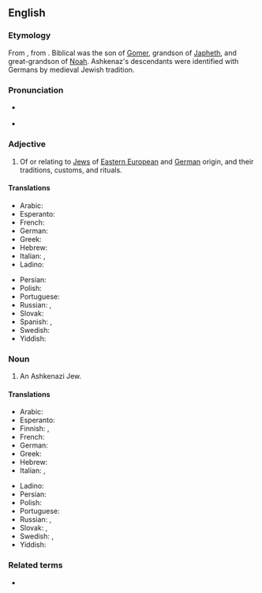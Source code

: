 {{also|ashkenazí}}
==English==
{{wikipedia}}

===Etymology===
From {{bor|en|he|אַשְׁכְּנַזִּי|tr='ashk'nazí}}, from {{der|en|hbo|אַשְׁכְּנַז||tr=ʾaškənaz}}. Biblical {{w|Ashkenaz}} was the son of [[Gomer]], grandson of [[Japheth]], and great-grandson of [[Noah]]. Ashkenaz's descendants were identified with Germans by medieval Jewish tradition.

===Pronunciation===
* {{a|UK}} {{IPA|en|/ˌæʃkɪˈnɑːzi/|/ˌæʃkɪnəˈziː/}}
* {{a|US}} {{IPA|en|/ˌɑːʃkɪˈnɑːzi/|/ˌɑːʃkɪnəˈziː/}}

===Adjective===
{{en-adj}}

# Of or relating to [[Jew]]s of [[Eastern Europe|Eastern European]] and [[German]] origin, and their traditions, customs, and rituals.

====Translations====
{{trans-top|of, or relating to Jews from Germany or Eastern Europe}}
* Arabic: {{t|ar|أَشْكِنَازِيّ}}
* Esperanto: {{t|eo|aŝkenaza}}
* French: {{t+|fr|ashkénaze}}
* German: {{t+|de|aschkenasisch}}
* Greek: {{t|el|ασκενάζι|m|f}}
* Hebrew: {{t+|he|אַשְׁכְּנַזִּי|tr='ashk'nazí}}
* Italian: {{t|it|ashkenazita}}, {{t|it|askenazita}}
* Ladino: {{t|lad|ashkenazi}}
{{trans-mid}}
* Persian: {{t|fa|اشکنازی|tr=aškenâzi}}
* Polish: {{t+|pl|aszkenazyjski}}
* Portuguese: {{t|pt|ashkenazi}}
* Russian: {{t+|ru|ашкена́зский}}, {{t|ru|ашкенази́йский}}
* Slovak: {{t|sk|aškenázsky}}
* Spanish: {{t+|es|asquenazí}}, {{t+|es|askenazí}}
* Swedish: {{t+|sv|ashkenazisk}}
* Yiddish: {{t|yi|אַשכּנזיש|tr=ashkenazish}}
{{trans-bottom}}

===Noun===
{{en-noun|Ashkenazim|Ashkenazis}}

# An Ashkenazi Jew.

====Translations====
{{trans-top|Jew from Germany or Eastern Europe}}
* Arabic: {{t|ar|أَشْكِنَازِيّ|m}}
* Esperanto: {{t|eo|aŝkenazo}}
* Finnish: {{t|fi|aškenasi}}, {{t|fi|aškenasijuutalainen}}
* French: {{t+|fr|ashkénaze}}
* German: {{t+|de|Aschkenasi|m}}
* Greek: {{t|el|ασκενάζι|m|f}}
* Hebrew: {{t+|he|אַשְׁכְּנַזִּי|tr='ashk'nazí}}
* Italian: {{t|it|ashkenazita|m|f}}, {{t|it|askenazita|m|f}}
{{trans-mid}}
* Ladino: {{t|lad|ashkenazi}}
* Persian: {{t|fa|اشکنازی|tr=aškenâzi}}
* Polish: {{t|pl|aszkenazyjczyk|m}}
* Portuguese: {{t|pt|ashkenazi|m|f}}
* Russian: {{t+|ru|ашкенази́|m|f}}, {{t+|ru|ашкена́з|m}}
* Slovak: {{t|sk|Aškenáz|m}}, {{t|sk|Aškenázka|f}}
* Swedish: {{t|sv|ashkenazisk jude}}, {{t+|sv|ashkenaz|c}}
* Yiddish: {{t|yi|אַשכּנזי|m|tr=ashkenazi}}
{{trans-bottom}}

===Related terms===
* {{l|en|Ashkenazic}}